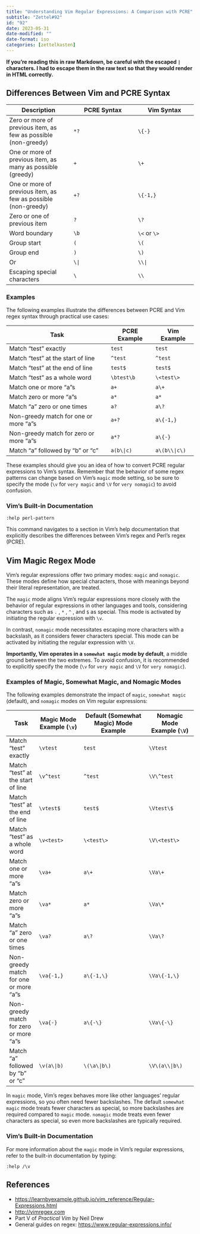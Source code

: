 ```yaml
---
title: "Understanding Vim Regular Expressions: A Comparison with PCRE"
subtitle: "Zettel#92"
id: "92"
date: 2023-05-31
date-modified: ""
date-format: iso
categories: [zettelkasten]
---
```

**If you're reading this in raw Markdown, be careful with the escaped `|` characters. I had to escape them in the raw text so that they would render in HTML correctly.**

## Differences Between Vim and PCRE Syntax

| Description | PCRE Syntax | Vim Syntax |
|-------------|-------------|------------|
| Zero or more of previous item, as few as possible (non-greedy) | `*?` | `\{-}` |
| One or more of previous item, as many as possible (greedy) | `+` | `\+` |
| One or more of previous item, as few as possible (non-greedy) | `+?` | `\{-1,}` |
| Zero or one of previous item | `?` | `\?` |
| Word boundary | `\b` | `\<` or `\>` |
| Group start | `(` | `\(` |
| Group end | `)` | `\)` |
| Or | `\|` | `\\|` |
| Escaping special characters | `\` | `\\` |

### Examples

The following examples illustrate the differences between PCRE and Vim regex syntax through practical use cases:

| Task | PCRE Example | Vim Example |
|------|--------------|-------------|
| Match "test" exactly | `test` | `test` |
| Match "test" at the start of line | `^test` | `^test` |
| Match "test" at the end of line | `test$` | `test$` |
| Match "test" as a whole word | `\btest\b` | `\<test\>` |
| Match one or more "a"s | `a+` | `a\+` |
| Match zero or more "a"s | `a*` | `a*` |
| Match "a" zero or one times | `a?` | `a\?` |
| Non-greedy match for one or more "a"s | `a+?` | `a\{-1,}` |
| Non-greedy match for zero or more "a"s | `a*?` | `a\{-}` |
| Match "a" followed by "b" or "c" | `a(b\|c)` | `a\(b\\|c\)` |

These examples should give you an idea of how to convert PCRE regular expressions to Vim's syntax. Remember that the behavior of some regex patterns can change based on Vim's `magic` mode setting, so be sure to specify the mode (`\v` for `very magic` and `\V` for `very nomagic`) to avoid confusion.

### Vim's Built-in Documentation

```vim
:help perl-pattern
``` 

This command navigates to a section in Vim's help documentation that explicitly describes the differences between Vim's regex and Perl's regex (PCRE).

## Vim Magic Regex Mode

Vim's regular expressions offer two primary modes: `magic` and `nomagic`. These modes define how special characters, those with meanings beyond their literal representation, are treated. 

The `magic` mode aligns Vim's regular expressions more closely with the behavior of regular expressions in other languages and tools, considering characters such as `.` , `*` , `^` , and `$` as special. This mode is activated by initiating the regular expression with `\v`.

In contrast, `nomagic` mode necessitates escaping more characters with a backslash, as it considers fewer characters special. This mode can be activated by initiating the regular expression with `\V`.

**Importantly, Vim operates in a `somewhat magic` mode by default**, a middle ground between the two extremes. To avoid confusion, it is recommended to explicitly specify the mode (`\v` for `very magic` and `\V` for `very nomagic`).

### Examples of Magic, Somewhat Magic, and Nomagic Modes

The following examples demonstrate the impact of `magic`, `somewhat magic` (default), and `nomagic` modes on Vim regular expressions:

| Task | Magic Mode Example (`\v`) | Default (Somewhat Magic) Mode Example | Nomagic Mode Example (`\V`) |
|------|--------------------------|---------------------------------------|-----------------------------|
| Match "test" exactly | `\vtest` | `test` | `\Vtest` |
| Match "test" at the start of line | `\v^test` | `^test` | `\V\^test` |
| Match "test" at the end of line | `\vtest$` | `test$` | `\Vtest\$` |
| Match "test" as a whole word | `\v<test>` | `\<test\>` | `\V\<test\>` |
| Match one or more "a"s | `\va+` | `a\+` | `\Va\+` |
| Match zero or more "a"s | `\va*` | `a*` | `\Va\*` |
| Match "a" zero or one times | `\va?` | `a\?` | `\Va\?` |
| Non-greedy match for one or more "a"s | `\va{-1,}` | `a\{-1,\}` | `\Va\{-1,\}` |
| Non-greedy match for zero or more "a"s | `\va{-}` | `a\{-\}` | `\Va\{-\}` |
| Match "a" followed by "b" or "c" | `\v(a\|b)` | `\(\a\|b\)` | `\V\(a\\|b\)` |

In `magic` mode, Vim's regex behaves more like other languages' regular expressions, so you often need fewer backslashes. The default `somewhat magic` mode treats fewer characters as special, so more backslashes are required compared to `magic` mode. `nomagic` mode treats even fewer characters as special, so even more backslashes are typically required.


### Vim's Built-in Documentation

For more information about the `magic` mode in Vim's regular expressions, refer to the built-in documentation by typing:

```vim
:help /\v
```

## References

* <https://learnbyexample.github.io/vim_reference/Regular-Expressions.html>
* <http://vimregex.com>
* Part V of *Practical Vim* by Neil Drew
* General guides on regex: <https://www.regular-expressions.info/>

